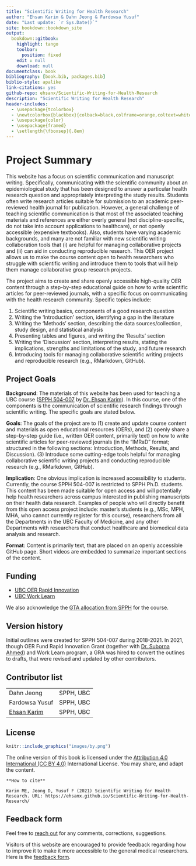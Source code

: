```yaml
--- 
title: "Scientific Writing for Health Research"
author: "Ehsan Karim & Dahn Jeong & Fardowsa Yusuf"
date: "Last update: `r Sys.Date()`"
site: bookdown::bookdown_site
output:
  bookdown::gitbook:
    highlight: tango
    toolbar:
      position: fixed
    edit : null
    download: null
documentclass: book
bibliography: [book.bib, packages.bib]
biblio-style: apalike
link-citations: yes
github-repo: ehsanx/Scientific-Writing-for-Health-Research
description: "Scientific Writing for Health Research"
header-includes: 
  - \usepackage{tcolorbox}
  - \newtcolorbox{blackbox}{colback=black,colframe=orange,coltext=white,boxsep=5pt,arc=4pt}
  - \usepackage{color}
  - \usepackage{framed}
  - \setlength{\fboxsep}{.8em}
---
```


\newenvironment{blackbox}{
  \definecolor{shadecolor}{rgb}{0, 0, 0}  % black
  \color{white}
  \begin{shaded}}
 {\end{shaded}}

# Project Summary {-}

This website has a focus on scientific communication and manuscript writing. Specifically, communicating with the scientific community about an epidemiological study that has been designed to answer a particular health research question and appropriately interpreting the study results. Students often write research articles suitable for submission to an academic peer-reviewed health journal for publication. However, a general challenge of teaching scientific communication is that most of the associated teaching materials and references are either overly general (not discipline-specific, do not take into account applications to healthcare), or not openly accessible (expensive textbooks). Also, students have varying academic backgrounds, and many are not familiar with new scientific writing collaboration tools that (i) are helpful for managing collaborative projects and (ii) can aid in conducting reproducible research. This OER project allows us to make the course content open to health researchers who struggle with scientific writing and introduce them to tools that will help them manage collaborative group research projects.
   
The project aims to create and share openly accessible high-quality OER content through a step-by-step educational guide on how to write scientific articles for peer-reviewed journals, with a specific focus on communicating with the health research community. Specific topics include:
   
1. Scientific writing basics, components of a good research question
2. Writing the ‘Introduction’ section, identifying a gap in the literature
3. Writing the ‘Methods’ section, describing the data sources/collection, study design, and statistical analysis
4. Presenting tables and figures, and writing the ‘Results’ section
5. Writing the ‘Discussion’ section, interpreting results, stating the implications, strengths and limitations of the study, and future research
6. Introducing tools for managing collaborative scientific writing projects and reproducible research (e.g., RMarkdown, GitHub).

## Project Goals  {-}
 
**Background**: The materials of this website has been used for teaching a UBC course ([SPPH 504-007](https://ehsank.com/teaching/) by [Dr. Ehsan Karim](https://ehsank.com/)). In this course, one of the components is the communication of scientific research findings through scientific writing. The specific goals are stated below.
   
**Goals**: The goals of the project are to (1) create and update course content and materials as open educational resources (OERs), and (2) openly share a step-by-step guide (i.e., written OER content, primarily text) on how to write scientific articles for peer-reviewed journals (in the “IMRaD” format; structured in the following sections: Introduction, Methods, Results, and Discussion). (3) Introduce some cutting-edge tools helpful for managing collaborative scientific writing projects and conducting reproducible research (e.g., RMarkdown, GitHub).
   
**Implication**: One obvious implication is increased accessibility to students. Currently, the course SPPH 504-007 is restricted to SPPH Ph.D. students. This content has been made suitable for open access and will potentially help health researchers across campus interested in publishing manuscripts on their health data research. Examples of people who will directly benefit from this open access project include: master’s students (e.g., MSc, MPH, MHA, who cannot currently register for this course), researchers from all the Departments in the UBC Faculty of Medicine, and any other Departments with researchers that conduct healthcare and biomedical data analysis and research.
   
**Format**: Content is primarily text, that are placed on an openly accessible GitHub page. Short videos are embedded to summarize important sections of the content. 

## Funding {-}

- [UBC OER Rapid Innovation](https://oerfund.open.ubc.ca/oer-rapid-innovation-grants/)
- [UBC Work Learn](https://facultystaff.students.ubc.ca/student-engagement/centre-student-involvement-careers/work-learn)

We also acknowledge the [GTA allocation from SPPH](https://www.spph.ubc.ca/) for the course.

## Version history {-}

Initial outlines were created for SPPH 504-007 during 2018-2021. In 2021, though OER Fund Rapid Innovation Grant (together with [Dr. Suborna Ahmed](https://forestry.ubc.ca/faculty-profile/suborna-ahmed/)) and Work Learn program, a GRA was hired to convert the outlines to drafts, that were revised and updated by other contributors.

## Contributor list {-}

|||
|---|---|
| Dahn Jeong |  SPPH, UBC |
| Fardowsa Yusuf | SPPH, UBC |
| [Ehsan Karim](https://ehsank.com/) |  SPPH, UBC |

## License {-}

```r
knitr::include_graphics("images/by.png")
```

The online version of this book is licensed under the [Attribution 4.0 International (CC BY 4.0)](https://creativecommons.org/licenses/by/4.0/) International License. You may share, and adapt the content.

```block
**How to cite**

Karim ME, Jeong D, Yusuf F (2021) Scientific Writing for Health Research. URL: https://ehsanx.github.io/Scientific-Writing-for-Health-Research/  
```


## Feedback form {-}

Feel free to [reach out](https://ehsank.com/) for any comments, corrections, suggestions.

Visitors of this website are encouraged to provide feedback regarding how to improve it to make it more accessible to the general medical researchers. Here is the [feedback form](https://forms.gle/tzJ3YYP7P4edtgnW9).
